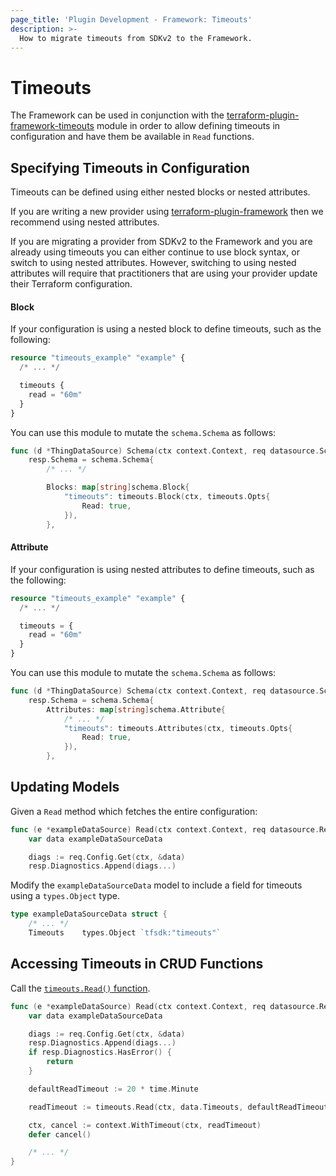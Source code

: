 ```yaml
---
page_title: 'Plugin Development - Framework: Timeouts'
description: >-
  How to migrate timeouts from SDKv2 to the Framework.
---
```


# Timeouts

The Framework can be used in conjunction with the [terraform-plugin-framework-timeouts](https://github.com/hashicorp/terraform-plugin-framework-timeouts) module in order to allow defining timeouts in configuration and have them be available in `Read` functions.

## Specifying Timeouts in Configuration

Timeouts can be defined using either nested blocks or nested attributes.

If you are writing a new provider using [terraform-plugin-framework](https://github.com/hashicorp/terraform-plugin-framework)
then we recommend using nested attributes.

If you are migrating a provider from SDKv2 to the Framework and
you are already using timeouts you can either continue to use block syntax, or switch to using nested attributes.
However, switching to using nested attributes will require that practitioners that are using your provider update their
Terraform configuration.

#### Block

If your configuration is using a nested block to define timeouts, such as the following:

```terraform
resource "timeouts_example" "example" {
  /* ... */

  timeouts {
    read = "60m"
  }
}
```

You can use this module to mutate the `schema.Schema` as follows:

```go
func (d *ThingDataSource) Schema(ctx context.Context, req datasource.SchemaRequest, resp *datasource.SchemaResponse) {
    resp.Schema = schema.Schema{
        /* ... */

        Blocks: map[string]schema.Block{
            "timeouts": timeouts.Block(ctx, timeouts.Opts{
                Read: true,
            }),
        },
```

#### Attribute

If your configuration is using nested attributes to define timeouts, such as the following:

```terraform
resource "timeouts_example" "example" {
  /* ... */

  timeouts = {
    read = "60m"
  }
}
```

You can use this module to mutate the `schema.Schema` as follows:

```go
func (d *ThingDataSource) Schema(ctx context.Context, req datasource.SchemaRequest, resp *datasource.SchemaResponse) {
    resp.Schema = schema.Schema{
        Attributes: map[string]schema.Attribute{
            /* ... */
            "timeouts": timeouts.Attributes(ctx, timeouts.Opts{
                Read: true,
            }),
        },
```

## Updating Models

Given a `Read` method which fetches the entire configuration:

```go
func (e *exampleDataSource) Read(ctx context.Context, req datasource.ReadRequest, resp *datasource.ReadResponse) {
	var data exampleDataSourceData

	diags := req.Config.Get(ctx, &data)
	resp.Diagnostics.Append(diags...)
```

Modify the `exampleDataSourceData` model to include a field for timeouts using a `types.Object` type.

```go
type exampleDataSourceData struct {
    /* ... */
    Timeouts    types.Object `tfsdk:"timeouts"`
```

## Accessing Timeouts in CRUD Functions

Call the [`timeouts.Read()` function](https://pkg.go.dev/github.com/hashicorp/terraform-plugin-framework-timeouts/timeouts#Read).

```go
func (e *exampleDataSource) Read(ctx context.Context, req datasource.ReadRequest, resp *datasource.ReadResponse) {
    var data exampleDataSourceData

    diags := req.Config.Get(ctx, &data)
    resp.Diagnostics.Append(diags...)
    if resp.Diagnostics.HasError() {
        return
    }

    defaultReadTimeout := 20 * time.Minute

    readTimeout := timeouts.Read(ctx, data.Timeouts, defaultReadTimeout)

    ctx, cancel := context.WithTimeout(ctx, readTimeout)
    defer cancel()

    /* ... */
}
```
